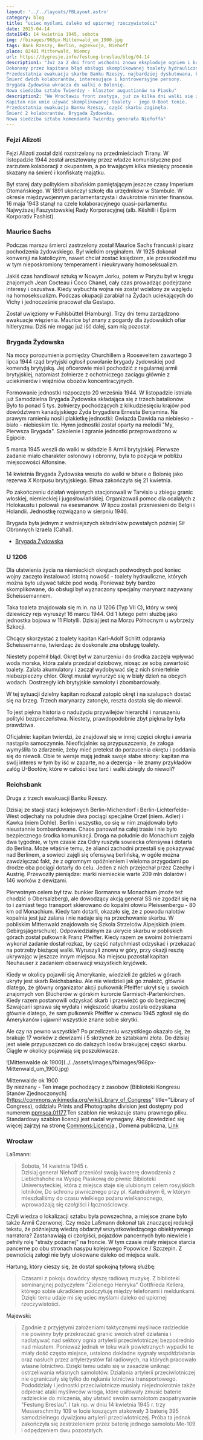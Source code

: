 ```yaml
---
layout: '../../layouts/FBLayout.astro'
category: blog
title: "uciec myślami daleko od upiornej rzeczywistości"
date: 2025-04-14
date1945: 14 kwietnia 1945, sobota
img: /fbimages/968px-Mittenwald_um_1900.jpg
tags: Bank Rzeszy, Berlin, egzekucja, Niehoff
place: 82481 Mittenwald, Niemcy
url: https://dygresje.info/festung-breslau/blog/04-14
description1: "Już za 2 dni front wschodni znowu eksploduje ogniem i krwią. We Wrocławiu walki zamierają, do obsługi artylerii polowej kierowane są nastoletnie dziewczyny. Przez najbliższe 10 dni 6 Armia będzie podejmowała próby przedarcia się przez linie obrony, ale w końcu dostaną rozkaz powstrzymywania się od działań.
Dokonany przez kapitana błąd obsługi skomplikowanej toalety hydraulicznej spowodował zatopienie U-Boota.
Przedostatnia ewakuacja skarbu Banku Rzeszy, najbardziej dyskutowana, bo poważnej części ładunku do dziś (przynajmniej oficjalnie) nie odkryto.
Śmierć dwóch kolaborantów, interesujące i kontrowersyjne persony.
Brygada Żydowska wkracza do walki o Bolonię.
Nowa siedziba sztabu Twierdzy - klasztor augustianów na Piasku"
description2: "We Wrocławiu front zastyga, już za kilka dni walki się zakończą.
Kapitan nie umie używać skomplikowanej toalety - jego U-Boot tonie.
Przedostatnia ewakuacja Banku Rzeszy, część skarbu zaginęła.
Śmierć 2 kolaborantów. Brygada Żydowska.
Nowa siedziba sztabu komendanta Twierdzy generała Niefoffa"
---
```



### Fejzi Alizoti

Fejzi Alizoti został dziś rozstrzelany na przedmieściach Tirany. W listopadzie 1944 został aresztowany przez władze komunistyczne pod zarzutem kolaboracji z okupantem, a po trwającym kilka miesięcy procesie skazany na śmierć i konfiskatę majątku.

<SeeAlso txt="Albania" url="/festung-breslau/article/albania" />

Był starej daty politykiem albańskim pamiętającym jeszcze czasy Imperium Otomańskiego. W 1891 ukończył szkołę dla urzędników w Stambule. W okresie międzywojennym parlamentarzysta i dwukrotnie minister finansów. 16 maja 1943 stanął na czele kolaboracyjnego quasi-parlamentu: Najwyższej Faszystowskiej Rady Korporacyjnej (alb. Këshilli i Epërm Korporativ Fashist).

### Maurice Sachs

Podczas marszu śmierci zastrzelony został Maurice Sachs francuski pisarz pochodzenia żydowskiego. Był wielkim oryginałem. W 1925 dokonał konwersji na katolicyzm, nawet chciał zostać księdzem, ale przeszkodził mu w tym nieposkromiony temperament i nieukrywany homoseksualizm.

Jakiś czas handlował sztuką w Nowym Jorku, potem w Paryżu był w kręgu znajomych Jean Cocteau i Coco Chanel, cały czas prowadząc podejrzane interesy i oszustwa. Kiedy wybuchła wojna nie został wcielony ze względu na homoseksualizm. Podczas okupacji zarabiał na Żydach uciekających do Vichy i jednocześnie pracował dla Gestapo.

Został uwięziony w Fuhlsbüttel (Hamburg). Trzy dni temu zarządzono ewakuacje więzienia. Maurice był znany z pogardy dla żydowskich ofiar hitleryzmu. Dziś nie mogąc już iść dalej, sam nią pozostał.

### Brygada Żydowska

Na mocy porozumienia pomiędzy Churchillem a Rooseveltem zawartego 3 lipca 1944 rząd brytyjski ogłosił powołanie brygady żydowskiej pod komendą brytyjską. Jej oficerowie mieli pochodzić z regularnej armii brytyjskiej, natomiast żołnierze z ochotniczego zaciągu głównie z uciekinierów i więźniów obozów koncentracyjnych.

Formowanie jednostki rozpoczęto 20 września 1944. W listopadzie istniała już Samodzielna Brygada Żydowska składająca się z trzech batalionów. Było to ponad 5 tys. żołnierzy pochodzących z kilkudziesięciu krajów pod dowództwem kanadyjskiego Żyda brygadiera Ernesta Benjamina. Na prawym ramieniu nosili plakietkę jednostki: Gwiazda Dawida na niebiesko - biało - niebieskim tle. Hymn jednostki został oparty na melodii "My, Pierwsza Brygada". Szkolenie i zgranie jednostki przeprowadzono w Egipcie.

5 marca 1945 weszli do walki w składzie 8 Armii brytyjskiej. Pierwsze zadanie miało charakter osłonowy i obronny, była to pozycja w pobliżu miejscowości Alfonsine.

14 kwietnia Brygada Żydowska weszła do walki w bitwie o Bolonię jako rezerwa X Korpusu brytyjskiego. Bitwa zakończyła się 21 kwietnia.

Po zakończeniu działań wojennych stacjonowali w Tarvisio u zbiegu granic włoskiej, niemieckiej i jugosłowiańskiej. Organizowali pomoc dla ocalałych z Holokaustu i polowali na esesmanów. W lipcu zostali przeniesieni do Belgii i Holandii. Jednostkę rozwiązano w sierpniu 1946.

Brygada była jednym z ważniejszych składników powstałych później Sił Obronnych Izraela (Cahal).

- [Brygada Żydowska](https://pl.wikipedia.org/wiki/Brygada_%C5%BBydowska)

### U 1206

Dla ułatwienia życia na niemieckich okrętach podwodnych pod koniec wojny zaczęto instalować istotną nowość - toalety hydrauliczne, których można było używać także pod wodą. Ponieważ były bardzo skomplikowane, do obsługi był wyznaczony specjalny marynarz nazywany Scheissemannem.

Taka toaleta znajdowała się m.in. na U 1206 (Typ VII C), który w swój dziewiczy rejs wyruszył 16 marcu 1944. Od 1 lutego pełni służbę jako jednostka bojowa w 11 Flotylli. Dzisiaj jest na Morzu Północnym u wybrzeży Szkocji.

Chcący skorzystać z toalety kapitan Karl-Adolf Schlitt odprawia Scheissemanna, twierdząc że doskonale zna obsługę toalety.

Niestety popełnił błąd. Okręt był w zanurzeniu i do środka zaczęła wpływać woda morska, która zalała przedział dziobowy, niosąc ze sobą zawartość toalety. Zalała akumulatory i zaczął wydobywać się z nich śmiertelnie niebezpieczny chlor. Okręt musiał wynurzyć się w biały dzień na obcych wodach. Dostrzegły ich brytyjskie samoloty i zbombardowały.

W tej sytuacji dzielny kapitan rozkazał zatopić okręt i na szalupach dostać się na brzeg. Trzech marynarzy zatonęło, reszta dostała się do niewoli.

To jest piękna historia o nadużyciu przywilejów hierarchii i naruszeniu polityki bezpieczeństwa. Niestety, prawdopodobnie zbyt piękna by była prawdziwa.

Oficjalnie: kapitan twierdzi, że znajdował się w innej części okrętu i awaria nastąpiła samoczynnie. Nieoficjalnie: są przypuszczenia, że załoga wymyśliła to zdarzenie, żeby mieć pretekst do porzucenia okrętu i poddania się do niewoli. Obie te wersje mają jednak swoje słabe strony: kapitan ma swój interes w tym by iść w zaparte, no a dezercja - ile znamy przykładów załóg U-Bootów, które w całości bez tarć i walki zbiegły do niewoli?

### Reichsbank

Druga z trzech ewakuacji Banku Rzeszy.

Dzisiaj ze stacji stacji kolejowych Berlin-Michendorf i Berlin-Lichterfelde-West odjechały na południe dwa pociągi specjalne Orzeł (niem. Adler) i Kawka (niem Dohle). Berlin i wszystko, co się w nim znajdowało było nieustannie bombardowane. Chaos panował na całej trasie i nie było bezpiecznego środka komunikacji. Droga na południe do Monachium zajęła dwa tygodnie, w tym czasie zza Odry ruszyła sowiecka ofensywa i dotarła do Berlina. Może właśnie temu, że alianci zachodni przestali się pokazywać nad Berlinem, a sowieci zajęli się ofensywą berlińską, w ogóle można zawdzięczać fakt, że z ogromnym opóźnieniem i wieloma przygodami po drodze oba pociągi dotarły do celu. Jeden z nich przejechał przez Czechy i Austrię. Przewoziły pieniądze: marki niemieckie warte 209 mln dolarów i 146 worków z dewizami.

Pierwotnym celem był tzw. bunkier Bormanna w Monachium (może też chodzić o Obersalzberg), ale dowodzący akcją generał SS nie zgodził się na to i zamiast tego transport skierowano do kopalni ołowiu Pleissenbergu - 80 km od Monachium. Kiedy tam dotarli, okazało się, że z powodu nalotów kopalnia jest już zalana i nie nadaje się na przechowanie skarbu. W pobliskim Mittenwald znajdowała się Szkoła Strzelców Alpejskich (niem. Gebirgsjägerschule). Odpowiedzialnym za ukrycie skarbu w pobliskich górach został pułkownik Franz Pfeiffer. Kiedy razem ze swoimi żołnierzami wykonał zadanie dostał rozkaz, by część natychmiast odzyskać i przekazać na potrzeby bieżącej walki. Wyruszyli znowu w góry, przy okazji resztę ukrywając w jeszcze innym miejscu. Na miejscu pozostał kapitan Neuhauser z zadaniem obserwacji wszystkich kryjówek.

Kiedy w okolicy pojawili się Amerykanie, wiedzieli że gdzieś w górach ukryty jest skarb Reichsbanku. Ale nie wiedzieli jak go znaleźć, głównie dlatego, że główny organizator akcji pułkownik Pfeiffer ukrył się u swoich znajomych von Blücherów w górskim kurorcie Garmisch-Partenkirchen. Kiedy razem postanowili odzyskać skarb i przewieźć go do bezpiecznej Szwajcarii sprawa się wydała i większość skarbu została odzyskana głównie dlatego, że sam pułkownik Pfeiffer w czerwcu 1945 zgłosił się do Amerykanów i ujawnił wszystkie znane sobie skrytki.

Ale czy na pewno wszystkie? Po przeliczeniu wszystkiego okazało się, że brakuje 17 worków z dewizami i 5 skrzynek ze sztabkami złota. Do dzisiaj jest wiele przypuszczeń co do dalszych losów brakującej części skarbu. Ciągle w okolicy pojawiają się poszukiwacze.

<FBBoxImageWrapper>
![Mittenwalde ok 1900](../../assets/images/fbimages/968px-Mittenwald_um_1900.jpg)

Mittenwalde ok 1900<br />
By nieznany - Ten image pochodzący z zasobów [Biblioteki Kongresu Stanów Zjednoczonych](https://commons.wikimedia.org/wiki/Library_of_Congress" title="Library of Congress), oddziału Prints and Photographs division jest dostępny pod numerem [ppmsca.01177](http://hdl.loc.gov/loc.pnp/ppmsca.01177).Ten szablon nie wskazuje stanu prawnego pliku. Standardowy szablon licencji jest nadal wymagany. Aby dowiedzieć się więcej zajrzyj na stronę [Commons:Licencja](https://commons.wikimedia.org/wiki/Commons:Licencja)., Domena publiczna, [Link](https://commons.wikimedia.org/w/index.php?curid=232960)
</FBBoxImageWrapper>

### Wrocław

Laßmann:

>Sobota, 14 kwietnia 1945 r.<br />
>Dzisiaj generał Niehoff przeniósł swoją kwaterę dowodzenia z Liebichshohe na Wyspę Piaskową do piwnic Biblioteki Uniwersyteckiej, która z miejsca staje się ulubionym celem rosyjskich lotników, Do schronu piwnicznego przy pl. Katedralnym 6, w którym mieszkaliśmy do czasu wielkiego pożaru wielkanocnego, wprowadzają się czołgiści i łącznościowcy.

Czyli wiedza o lokalizacji sztabu była powszechna, a miejsce znane było także Armii Czerwonej. Czy może Laßmann dokonał tak znaczącej redakcji tekstu, że późniejszą wiedzą obdarzył wszystkowiedzącego obiektywnego narratora?
Zastanawiają ci czołgiści, pojazdów pancernych było niewiele i pełniły rolę "straży pożarnej" na froncie. W tym czasie miały miejsce starcia pancerne po obu stronach nasypu kolejowego Popowice / Szczepin. Z pewnością załogi nie były ulokowane daleko od miejsca walk.

<SeeAlso txt="Klasztor augustianów na Wyspie Piaskowej" url="/festung-breslau/article/klasztor-augustianow" />

Hartung, który cieszy się, że dostał spokojną tyłową służbę:

>Czasami z pokoju dowódcy słyszę radiową muzykę. Z biblioteki seminaryjnej pożyczyłem "Zielonego Henryka" Gottfrieda Kellera, którego sobie ukradkiem podczytuję między telefonami i meldunkami. Dzięki temu udaje mi się uciec myślami daleko od upiornej rzeczywistości.

Majewski:

>Zgodnie z przyjętymi założeniami taktycznymi myśliwce radzieckie nie powinny były przekraczać granic swoich stref działania i nadlatywać nad sektory ognia artylerii przeciwlotniczej bezpośrednio nad miastem. Ponieważ jednak w toku walk powietrznych wypadki te miały dość często miejsce, ustalono dokładne sygnały współdziałania oraz nasłuch przez artylerzystów fal radiowych, na których pracowało własne lotnictwo. Dzięki temu udało się w zasadzie uniknąć ostrzeliwania własnych samolotów. Działania artylerii przeciwlotniczej nie ograniczały się tylko do nękania lotnictwa transportowego. Pododdziały i jednostki przeciwlotnicze musiały niejednokrotnie także odpierać ataki myśliwców wroga, które usiłowały zmusić baterie radzieckie do milczenia, aby ułatwić swoim samolotom zaopatrywanie "Festung Breslau". I tak np. w dniu 14 kwietnia 1945 r. trzy Messerschmitty 109 w locie koszącym atakowały 3 baterię 395 samodzielnego dywizjonu artylerii przeciwlotniczej. Próba ta jednak zakończyła się zestrzeleniem przez baterię jednego samolotu Me-109 i odpędzeniem dwu pozostałych.
